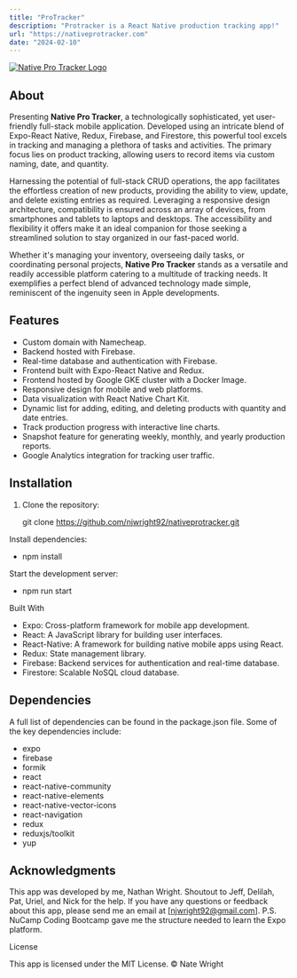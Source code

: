 ```yaml
---
title: "ProTracker"
description: "Protracker is a React Native production tracking app!"
url: "https://nativeprotracker.com"
date: "2024-02-10"
---
```


[![Native Pro Tracker Logo](../../Branding.webp)](https://nativeprotracker.com/)

## About

Presenting **Native Pro Tracker**, a technologically sophisticated, yet user-friendly full-stack mobile application. Developed using an intricate blend of Expo-React Native, Redux, Firebase, and Firestore, this powerful tool excels in tracking and managing a plethora of tasks and activities. The primary focus lies on product tracking, allowing users to record items via custom naming, date, and quantity.

Harnessing the potential of full-stack CRUD operations, the app facilitates the effortless creation of new products, providing the ability to view, update, and delete existing entries as required. Leveraging a responsive design architecture, compatibility is ensured across an array of devices, from smartphones and tablets to laptops and desktops. The accessibility and flexibility it offers make it an ideal companion for those seeking a streamlined solution to stay organized in our fast-paced world.

Whether it's managing your inventory, overseeing daily tasks, or coordinating personal projects, **Native Pro Tracker** stands as a versatile and readily accessible platform catering to a multitude of tracking needs. It exemplifies a perfect blend of advanced technology made simple, reminiscent of the ingenuity seen in Apple developments.

## Features

- Custom domain with Namecheap.
- Backend hosted with Firebase.
- Real-time database and authentication with Firebase.
- Frontend built with Expo-React Native and Redux.
- Frontend hosted by Google GKE cluster with a Docker Image.
- Responsive design for mobile and web platforms.
- Data visualization with React Native Chart Kit.
- Dynamic list for adding, editing, and deleting products with quantity and date entries.
- Track production progress with interactive line charts.
- Snapshot feature for generating weekly, monthly, and yearly production reports.
- Google Analytics integration for tracking user traffic.

## Installation

1. Clone the repository:

   git clone https://github.com/njwright92/nativeprotracker.git

Install dependencies:

- npm install

Start the development server:

- npm run start

Built With

- Expo: Cross-platform framework for mobile app development.
- React: A JavaScript library for building user interfaces.
- React-Native: A framework for building native mobile apps using React.
- Redux: State management library.
- Firebase: Backend services for authentication and real-time database.
- Firestore: Scalable NoSQL cloud database.

## Dependencies

A full list of dependencies can be found in the package.json file. Some of the key dependencies include:

- expo
- firebase
- formik
- react
- react-native-community
- react-native-elements
- react-native-vector-icons
- react-navigation
- redux
- reduxjs/toolkit
- yup

## Acknowledgments

This app was developed by me, Nathan Wright. Shoutout to Jeff, Delilah, Pat, Uriel, and Nick for the help. If you have any questions or feedback about this app, please send me an email at [njwright92@gmail.com]. P.S. NuCamp Coding Bootcamp gave me the structure needed to learn the Expo platform.

License

This app is licensed under the MIT License.
© Nate Wright
